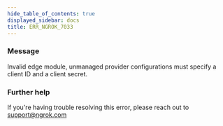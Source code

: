 ```yaml
---
hide_table_of_contents: true
displayed_sidebar: docs
title: ERR_NGROK_7033
---
```


### Message

Invalid edge module, unmanaged provider configurations must specify a client ID and a client secret.

### Further help

If you're having trouble resolving this error, please reach out to [support@ngrok.com](mailto:support@ngrok.com?subject=Help%20with%20ERR_NGROK_7033)
